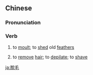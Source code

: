 {{also|脱毛}}
==Chinese==
{{zh-forms|s=脱毛}}

===Pronunciation===
{{zh-pron
|m=tuōmáo,er=y
|c=tyut3 mou4
|cat=v
}}

===Verb===
{{zh-verb}}

# {{lb|zh|zoology}} to [[moult]]; to [[shed]] old [[feather]]s
# to [[remove]] [[hair]]; to [[depilate]]; to [[shave]]

[[ja:脫毛]]